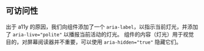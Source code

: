 ## 可访问性

出于 a11y 的原因，我们向组件添加了一个 `aria-label`，以指示当前灯光，并添加了 `aria-live="polite"` 以播报当前活动的灯光。 组件的内容（灯光）用于视觉目的，对屏幕阅读器并不重要，可以使用 `aria-hidden="true"` 隐藏它们。
